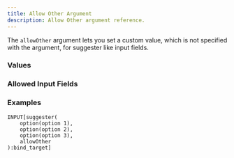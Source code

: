 ```yaml
---
title: Allow Other Argument
description: Allow Other argument reference.
---
```



<InputFieldArgumentInfo type={InputFieldArgumentType.ALLOW_OTHER}></InputFieldArgumentInfo>

The `allowOther` argument lets you set a custom value, which is not specified with the <InputFieldArgumentLink type={InputFieldArgumentType.OPTION}></InputFieldArgumentLink> argument, for suggester like input fields.

### Values

<InputFieldArgumentValuesInfo type={InputFieldArgumentType.ALLOW_OTHER}></InputFieldArgumentValuesInfo>

### Allowed Input Fields

<InputFieldArgumentAllowedInputFields type={InputFieldArgumentType.ALLOW_OTHER}></InputFieldArgumentAllowedInputFields>

### Examples

```meta-bind
INPUT[suggester(
	option(option 1),
	option(option 2),
	option(option 3),
	allowOther
):bind_target]
```
